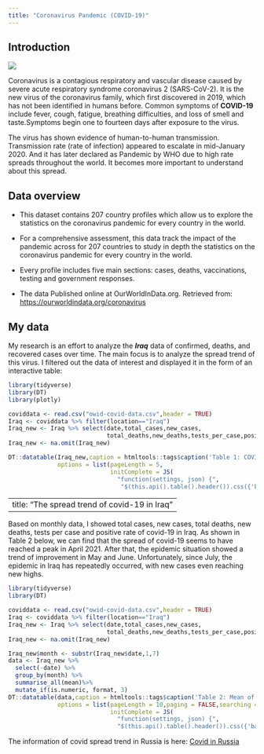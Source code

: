 ---
title: "Coronavirus Pandemic (COVID-19)"
---

## Introduction

![](COVID-19.jpg)

Coronavirus is a contagious respiratory and vascular disease caused by severe acute respiratory syndrome coronavirus 2 (SARS-CoV-2). It is the new virus of the coronavirus family, which first discovered in 2019, which has not been identified in humans before. Common symptoms of **COVID-19** include fever, cough, fatigue, breathing difficulties, and loss of smell and taste.Symptoms begin one to fourteen days after exposure to the virus.

The virus has shown evidence of human-to-human transmission. Transmission rate (rate of infection) appeared to escalate in mid-January 2020. And it has later declared as Pandemic by WHO due to high rate spreads throughout the world. It becomes more important to understand about this spread. 

## Data overview

+ This dataset contains 207 country profiles which allow us to explore the statistics on the coronavirus pandemic for every country in the world.

+ For a comprehensive assessment, this data track the impact of the pandemic across for 207 countries to study in depth the statistics on the coronavirus pandemic for every country in the world.

+ Every profile includes five main sections: cases, deaths, vaccinations, testing and government responses.

+ The data Published online at OurWorldInData.org. Retrieved from: <https://ourworldindata.org/coronavirus>

## My data

My research is an effort to analyze the ***Iraq*** data of confirmed, deaths, and recovered cases over time. The main focus is to analyze the spread trend of this virus. I filtered out the data of interest and displayed it in the form of an interactive table:

```{r echo=FALSE,message=FALSE,warning=FALSE}
library(tidyverse)
library(DT)
library(plotly)
```

```{r echo=FALSE,message=FALSE,warning=FALSE}
coviddata <- read.csv("owid-covid-data.csv",header = TRUE)
Iraq <- coviddata %>% filter(location=="Iraq")
Iraq_new <- Iraq %>% select(date,total_cases,new_cases,
                            total_deaths,new_deaths,tests_per_case,positive_rate)
Iraq_new <- na.omit(Iraq_new)

DT::datatable(Iraq_new,caption = htmltools::tags$caption('Table 1: COVID-19 data of Iraq.', style="color:black"),
              options = list(pageLength = 5,
                             initComplete = JS(
                               "function(settings, json) {",
                                "$(this.api().table().header()).css({'background-color': '#336699','color': '#fff'});","}")))
```

---
title: "The spread trend of covid-19 in Iraq"
---

Based on monthly data, I showed total cases, new cases, total deaths, new deaths, tests per case and positive rate of covid-19 in Iraq. As shown in Table 2 below, we can find that the spread of covid-19 seems to have reached a peak in April 2021. After that, the epidemic situation showed a trend of improvement in May and June. Unfortunately, since July, the epidemic in Iraq has repeatedly occurred, with new cases even reaching new highs.


```{r echo=FALSE,message=FALSE,warning=FALSE}
library(tidyverse)
library(DT)
```

```{r echo=FALSE,message=FALSE,warning=FALSE}
coviddata <- read.csv("owid-covid-data.csv",header = TRUE)
Iraq <- coviddata %>% filter(location=="Iraq")
Iraq_new <- Iraq %>% select(date,total_cases,new_cases,
                            total_deaths,new_deaths,tests_per_case,positive_rate)
Iraq_new <- na.omit(Iraq_new)
```

```{r echo=FALSE,message=FALSE,warning=FALSE}
Iraq_new$month <- substr(Iraq_new$date,1,7)
data <- Iraq_new %>%
  select(-date) %>%
  group_by(month) %>%
  summarise_all(mean)%>% 
  mutate_if(is.numeric, format, 3)
DT::datatable(data,caption = htmltools::tags$caption('Table 2: Mean of COVID-19 data by each month of Iraq.', style="color:black"),
              options = list(pageLength = 10,paging = FALSE,searching = FALSE,rownames= FALSE,
                             initComplete = JS(
                               "function(settings, json) {",
                               "$(this.api().table().header()).css({'background-color': '#336699','color': '#fff'});","}")))
```
The information of covid spread trend in Russia is here: [Covid in Russia](about.html)